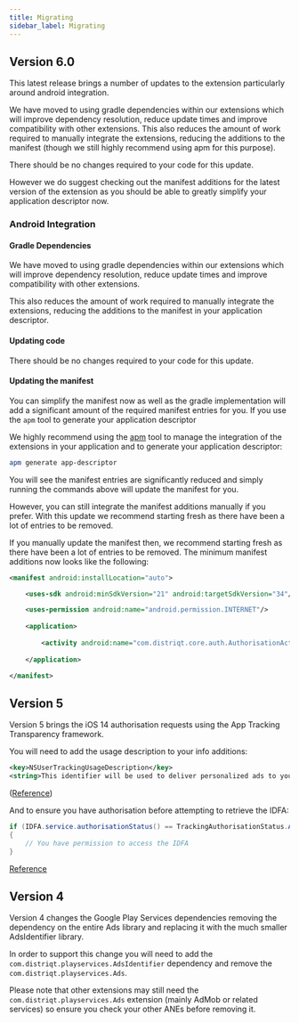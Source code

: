 ```yaml
---
title: Migrating
sidebar_label: Migrating
---
```




## Version 6.0

This latest release brings a number of updates to the extension particularly around android integration. 

We have moved to using gradle dependencies within our extensions which will improve dependency resolution, reduce update times and improve compatibility with other extensions.
This also reduces the amount of work required to manually integrate the extensions, reducing the additions to the manifest (though we still highly recommend using apm for this purpose).

There should be no changes required to your code for this update.

However we do suggest checking out the manifest additions for the latest version of the extension as you should be able to greatly simplify your application descriptor now.


### Android Integration 

#### Gradle Dependencies

We have moved to using gradle dependencies within our extensions which will improve dependency resolution, reduce update times and improve compatibility with other extensions.

This also reduces the amount of work required to manually integrate the extensions, reducing the additions to the manifest in your application descriptor.


#### Updating code 

There should be no changes required to your code for this update.


#### Updating the manifest 

You can simplify the manifest now as well as the gradle implementation will add a significant amount of the required manifest entries for you. 
If you use the `apm` tool to generate your application descriptor 

We highly recommend using the [apm](https://airnativeextensions.com/docs/using-apm) tool to manage the integration of the extensions in your application and to generate your application descriptor:

```bash
apm generate app-descriptor
```

You will see the manifest entries are significantly reduced and simply running the commands above will update the manifest for you.

However, you can still integrate the manifest additions manually if you prefer. With this update we recommend starting fresh as there have been a lot of entries to be removed.

If you manually update the manifest then, we recommend starting fresh as there have been a lot of entries to be removed.
The minimum manifest additions now looks like the following:

```xml
<manifest android:installLocation="auto">

	<uses-sdk android:minSdkVersion="21" android:targetSdkVersion="34"/>

	<uses-permission android:name="android.permission.INTERNET"/>
	
	<application>
			
		<activity android:name="com.distriqt.core.auth.AuthorisationActivity" android:exported="false" android:theme="@android:style/Theme.Translucent.NoTitleBar"/>
	
	</application>

</manifest>
```



## Version 5

Version 5 brings the iOS 14 authorisation requests using the App Tracking Transparency framework.

You will need to add the usage description to your info additions:

```xml
<key>NSUserTrackingUsageDescription</key>
<string>This identifier will be used to deliver personalized ads to you.</string>
```

([Reference](add-the-extension.mdx))

And to ensure you have authorisation before attempting to retrieve the IDFA:

```actionscript
if (IDFA.service.authorisationStatus() == TrackingAuthorisationStatus.AUTHORISED)
{
    // You have permission to access the IDFA
}
```

[Reference](get-advertising-identifier.md#authorisation)



## Version 4

Version 4 changes the Google Play Services dependencies removing the dependency on the entire Ads library and replacing it with the much smaller AdsIdentifier library.

In order to support this change you will need to add the `com.distriqt.playservices.AdsIdentifier` dependency and remove the `com.distriqt.playservices.Ads`. 

Please note that other extensions may still need the `com.distriqt.playservices.Ads` extension (mainly AdMob or related services) so ensure you check your other ANEs before removing it.

